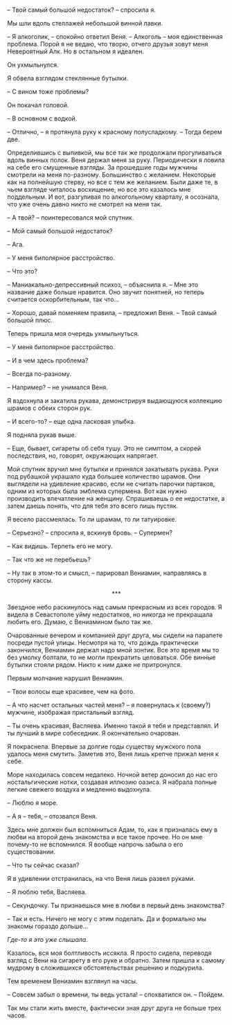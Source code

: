 # &nbsp; {#chapter-9}

– Твой самый большой недостаток? – спросила я. 

Мы шли вдоль стеллажей небольшой винной лавки. 

– Я алкоголик, – спокойно ответил Веня. – Алкоголь – моя единственная проблема. Порой я не ведаю, что творю, отчего друзья зовут меня Невероятный Алк. Но в остальном я идеален.

Он ухмыльнулся.

Я обвела взглядом стеклянные бутылки.

– С вином тоже проблемы?

Он покачал головой.

– В основном с водкой.

– Отлично, – я протянула руку к красному полусладкому. – Тогда берем две.

Определившись с выпивкой, мы все так же продолжали прогуливаться вдоль винных полок. Веня держал меня за руку. Периодически я ловила на себе его смущенные взгляды. За прошедшие годы мужчины смотрели на меня по-разному. Большинство с желанием. Некоторые как на полнейшую стерву, но все с тем же желанием. Были даже те, в чьем взгляде читалось восхищение, но все это казалось мне поддельным. И вот, разгуливая по алкогольному кварталу, я осознала, что уже очень давно никто не смотрел на меня так.

– А твой? – поинтересовался мой спутник.

– Мой самый большой недостаток?

– Ага.

– У меня биполярное расстройство.

– Что это?

– Маниакально-депрессивный психоз, – объяснила я. – Мне это название даже больше нравится. Оно звучит понятней, но теперь считается оскорбительным, так что…

– Хорошо, давай поменяем правила, – предложил Веня. – Твой самый большой плюс.

Теперь пришла моя очередь ухмыльнуться.

– У меня биполярное расстройство.

– И в чем здесь проблема?

– Всегда по-разному.

– Например? – не унимался Веня.

Я вздохнула и закатила рукава, демонстрируя выдающуюся коллекцию шрамов с обеих сторон рук.

– И всего-то? – еще одна ласковая улыбка.

Я подняла рукав выше.

– Еще, бывает, сигареты об себя тушу. Это не симптом, а скорей последствия, но, говорят, окружающих напрягает. 

Мой спутник вручил мне бутылки и принялся закатывать рукава. Руки под рубашкой украшало куда большее количество шрамов. Они выглядели на удивление красиво, если не считать парочки партаков, одним из которых была эмблема супермена. Вот как нужно производить впечатление на женщину. Спрашиваешь о ее недостатке, а затем даешь понять, что для тебя это всего лишь пустяк. 

Я весело рассмеялась. То ли шрамам, то ли татуировке.

– Серьезно? – спросила я, вскинув бровь. – Супермен? 

– Как видишь. Терпеть его не могу.

– Так что же не перебьешь?

– Ну так в этом-то и смысл, – парировал Вениамин, направляясь в сторону кассы.

<div style="text-align: center;">***</div>

Звездное небо раскинулось над самым прекрасным из всех городов. Я видела в Севастополе уйму недостатков, но никогда не прекращала любить его. Думаю, с Вениамином было так же. 

Очарованные вечером и компанией друг друга, мы сидели на парапете посреди пустой улицы. Несмотря на то, что дождь практически закончился, Вениамин держал надо мной зонтик. Все это время мы то без умолку болтали, то не могли прекратить целоваться. Обе винные бутылки стояли рядом. Никто к ним даже не притронулся.

Первым молчание нарушил Вениамин.

– Твои волосы еще красивее, чем на фото.

– А что насчет остальных частей меня? – я повернулась к (своему?) мужчине, изображая пристальный взгляд.

– Ты очень красивая, Васляева. Именно такой я тебя и представлял. И ты лучший в мире собеседник. Я окончательно очарован.

Я покраснела. Впервые за долгие годы существу мужского пола удалось меня смутить. Заметив это, Веня лишь крепче прижал меня к себе.

Море находилась совсем недалеко. Ночной ветер доносил до нас его ностальгические нотки, создавая иллюзию оазиса. Я набрала полные легкие свежего воздуха и медленно выдохнула.

– Люблю я море.

– А я – тебя, – отозвался Веня.

Здесь мне должен был вспомниться Адам, то, как я призналась ему в любви на второй день знакомства и все такое прочее. Но он мне почему-то не вспомнился. Я вообще напрочь забыла о его существовании.

– Что ты сейчас сказал?  

Я в удивлении отстранилась, на что Веня лишь развел руками.

– Я люблю тебя, Васляева. 

– Секундочку. Ты признаешься мне в любви в первый день знакомства?

– Так и есть. Ничего не могу с этим поделать. Да и формально мы знакомы гораздо дольше…

*Где-то я это уже слышала.*

Казалось, вся моя болтливость иссякла. Я просто сидела, переводя взгляд с Вени на сигарету в его руке и обратно. Затем пришла к самому мудрому в сложившихся обстоятельствах решению и подкурила.

Тем временем Вениамин взглянул на часы.

– Совсем забыл о времени, ты ведь устала! – спохватился он. – Пойдем.

Так мы стали жить вместе, фактически зная друг друга не больше трех часов. 
